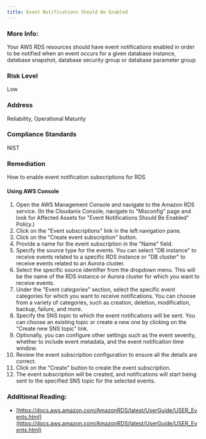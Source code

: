 ```yaml
---
title: Event Notifications Should Be Enabled
---
```


### More Info:

Your AWS RDS resources should have event notifications enabled in order to be notified when an event occurs for a given database instance, database snapshot, database security group or database parameter group

### Risk Level

Low

### Address

Reliability, Operational Maturity

### Compliance Standards

NIST

### Remediation

How to enable event notification subscriptions for RDS

#### Using AWS Console

1. Open the AWS Management Console and navigate to the Amazon RDS service.
    (In the Cloudanix Console, navigate to "Misconfig" page and look for Affected Assets for "Event Notifications Should Be Enabled" Policy.)
2. Click on the "Event subscriptions" link in the left navigation pane.
3. Click on the "Create event subscription" button.
4. Provide a name for the event subscription in the "Name" field.
5. Specify the source type for the events. You can select "DB instance" to receive events related to a specific RDS instance or "DB cluster" to receive events related to an Aurora cluster.
6. Select the specific source identifier from the dropdown menu. This will be the name of the RDS instance or Aurora cluster for which you want to receive events.
7. Under the "Event categories" section, select the specific event categories for which you want to receive notifications. You can choose from a variety of categories, such as creation, deletion, modification, backup, failure, and more.
8. Specify the SNS topic to which the event notifications will be sent. You can choose an existing topic or create a new one by clicking on the "Create new SNS topic" link.
9. Optionally, you can configure other settings such as the event severity, whether to include event metadata, and the event notification time window.
10. Review the event subscription configuration to ensure all the details are correct.
11. Click on the "Create" button to create the event subscription.
12. The event subscription will be created, and notifications will start being sent to the specified SNS topic for the selected events.

### Additional Reading:

- [https://docs.aws.amazon.com/AmazonRDS/latest/UserGuide/USER_Events.html](https://docs.aws.amazon.com/AmazonRDS/latest/UserGuide/USER_Events.html)
